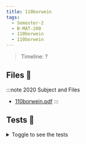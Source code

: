 ```yaml
---
title: 110borwein
tags:
  - Semester-2
  - B-MAT-200
  - 110borwein
  - 110borwein
---
```

> Timeline: ?


## Files 📂

:::note 2020 Subject and Files
- [110borwein.pdf](https://github.com/Studio-17/Epitech-Subjects/raw/main/Semester-2/B-MAT-200/110borwein/110borwein/110borwein.pdf)
:::

## Tests 🤖
<details>
  <summary>Toggle to see the tests</summary>
  <div>
Yo
  </div>
</details>

